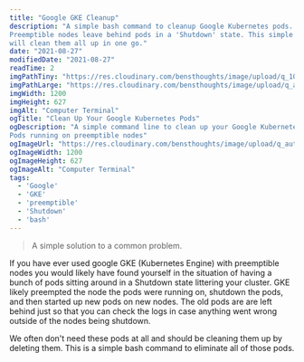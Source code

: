 ```yaml
---
title: "Google GKE Cleanup"
description: "A simple bash command to cleanup Google Kubernetes pods.
Preemptible nodes leave behind pods in a 'Shutdown' state. This simple command
will clean them all up in one go."
date: "2021-08-27"
modifiedDate: "2021-08-27"
readTime: 2
imgPathTiny: "https://res.cloudinary.com/bensthoughts/image/upload/q_10/v1630628982/blog/articles-headers/google-gke-cleanup_mi7p9s.jpg"
imgPathLarge: "https://res.cloudinary.com/bensthoughts/image/upload/q_auto/v1630628982/blog/articles-headers/google-gke-cleanup_mi7p9s.jpg"
imgWidth: 1200
imgHeight: 627
imgAlt: "Computer Terminal"
ogTitle: "Clean Up Your Google Kubernetes Pods"
ogDescription: "A simple command line to clean up your Google Kubernetes
Pods running on preemptible nodes"
ogImageUrl: "https://res.cloudinary.com/bensthoughts/image/upload/q_auto/v1630628982/blog/articles-headers/google-gke-cleanup_mi7p9s.jpg"
ogImageWidth: 1200
ogImageHeight: 627
ogImageAlt: "Computer Terminal"
tags:
  - 'Google'
  - 'GKE'
  - 'preemptible'
  - 'Shutdown'
  - 'bash'
---
```

<!-- ## Cleaning up GKE pods on preemptible nodes -->

> A simple solution to a common problem.

If you have ever used google GKE (Kubernetes Engine) with preemptible nodes you
would likely have found yourself in the situation of having a bunch of pods
sitting around in a Shutdown state littering your cluster.  GKE likely
preempted the node the pods were running on, shutdown the pods, and then started
up new pods on new nodes.  The old pods are are left behind just so that you can
check the logs in case anything went wrong outside of the nodes being shutdown.

We often don't need these pods at all and should be cleaning them up by deleting them.  This is a simple bash command to eliminate all of those pods.

<CommandLine
  command="kubectl get pods"
  options=""
  args="| grep Shutdown | awk '{print $1}' | xargs kubectl delete pod"
  size="large"
/>